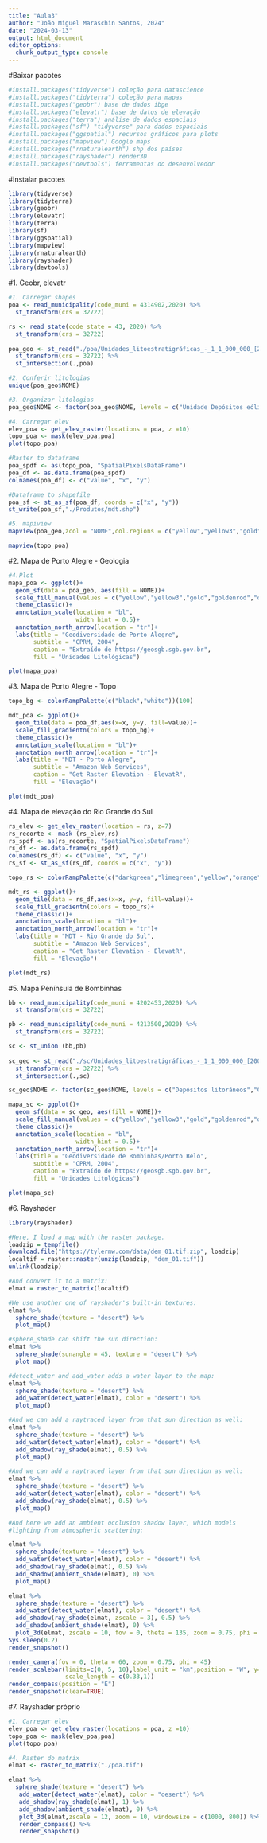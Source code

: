 ---
title: "Aula3"
author: "João Miguel Maraschin Santos, 2024"
date: "2024-03-13"
output: html_document
editor_options: 
  chunk_output_type: console
---


#Baixar pacotes
```{r}
#install.packages("tidyverse") coleção para datascience
#install.packages("tidyterra") coleção para mapas
#install.packages("geobr") base de dados ibge
#install.packages("elevatr") base de datos de elevação
#install.packages("terra") análise de dados espaciais 
#install.packages("sf") "tidyverse" para dados espaciais 
#install.packages("ggspatial") recursos gráficos para plots
#install.packages("mapview") Google maps
#install.packages("rnaturalearth") shp dos países
#install.packages("rayshader") render3D
#install.packages("devtools") ferramentas do desenvolvedor 
```

#Instalar pacotes
```{r}
library(tidyverse)
library(tidyterra)
library(geobr)
library(elevatr)
library(terra)
library(sf)
library(ggspatial)
library(mapview)
library(rnaturalearth)
library(rayshader)
library(devtools)
```


#1. Geobr, elevatr
```{r}
#1. Carregar shapes
poa <- read_municipality(code_muni = 4314902,2020) %>% 
  st_transform(crs = 32722)

rs <- read_state(code_state = 43, 2020) %>% 
  st_transform(crs = 32722)
  
poa_geo <- st_read("./poa/Unidades_litoestratigráficas_-_1_1_000_000_[2004].shp") %>% 
  st_transform(crs = 32722) %>% 
  st_intersection(.,poa)

#2. Conferir litologias
unique(poa_geo$NOME)

#3. Organizar litologias
poa_geo$NOME <- factor(poa_geo$NOME, levels = c("Unidade Depósitos eólicos atuais","Unidade Depósitos de planície lagunar atual","Unidade Depósitos de turfas","Unidade Depósitos de barreira holocênica - depósitos deltáicos","Depósitos aluvionares","Depósitos eluviais e coluviais","Suíte Cerro Grande","Fácies Serra do Herval","Suíte Dom Feliciano"))

#4. Carregar elev
elev_poa <- get_elev_raster(locations = poa, z =10)
topo_poa <- mask(elev_poa,poa)
plot(topo_poa)

#Raster to dataframe
poa_spdf <- as(topo_poa, "SpatialPixelsDataFrame")
poa_df <- as.data.frame(poa_spdf)
colnames(poa_df) <- c("value", "x", "y")

#Dataframe to shapefile
poa_sf <- st_as_sf(poa_df, coords = c("x", "y"))
st_write(poa_sf,"./Produtos/mdt.shp")

#5. mapiview
mapview(poa_geo,zcol = "NOME",col.regions = c("yellow","yellow3","gold","goldenrod","orange","darkorange1","lightsalmon","salmon","darkred"),alpha.regions = 1)

mapview(topo_poa)
```


#2. Mapa de Porto Alegre - Geologia
```{r}
#4.Plot
mapa_poa <- ggplot()+
  geom_sf(data = poa_geo, aes(fill = NOME))+
  scale_fill_manual(values = c("yellow","yellow3","gold","goldenrod","orange","darkorange1","lightsalmon","salmon","darkred"))+
  theme_classic()+
  annotation_scale(location = "bl",
                   width_hint = 0.5)+
  annotation_north_arrow(location = "tr")+
  labs(title = "Geodiversidade de Porto Alegre",
       subtitle = "CPRM, 2004",
       caption = "Extraído de https://geosgb.sgb.gov.br",
       fill = "Unidades Litológicas")

plot(mapa_poa)
```


#3. Mapa de Porto Alegre - Topo
```{r}
topo_bg <- colorRampPalette(c("black","white"))(100)

mdt_poa <- ggplot()+
  geom_tile(data = poa_df,aes(x=x, y=y, fill=value))+
  scale_fill_gradientn(colors = topo_bg)+
  theme_classic()+
  annotation_scale(location = "bl")+
  annotation_north_arrow(location = "tr")+
  labs(title = "MDT - Porto Alegre",
       subtitle = "Amazon Web Services",
       caption = "Get Raster Elevation - ElevatR",
       fill = "Elevação")

plot(mdt_poa)


```

#4. Mapa de elevação do Rio Grande do Sul
```{r}
rs_elev <- get_elev_raster(location = rs, z=7)
rs_recorte <- mask (rs_elev,rs)
rs_spdf <- as(rs_recorte, "SpatialPixelsDataFrame")
rs_df <- as.data.frame(rs_spdf)
colnames(rs_df) <- c("value", "x", "y")
rs_sf <- st_as_sf(rs_df, coords = c("x", "y"))

topo_rs <- colorRampPalette(c("darkgreen","limegreen","yellow","orange","red","brown","white"))(100)

mdt_rs <- ggplot()+
  geom_tile(data = rs_df,aes(x=x, y=y, fill=value))+
  scale_fill_gradientn(colors = topo_rs)+
  theme_classic()+
  annotation_scale(location = "bl")+
  annotation_north_arrow(location = "tr")+
  labs(title = "MDT - Rio Grande do Sul",
       subtitle = "Amazon Web Services",
       caption = "Get Raster Elevation - ElevatR",
       fill = "Elevação")

plot(mdt_rs)
```

#5. Mapa Península de Bombinhas
```{r}
bb <- read_municipality(code_muni = 4202453,2020) %>%
  st_transform(crs = 32722)

pb <- read_municipality(code_muni = 4213500,2020) %>% 
  st_transform(crs = 32722)

sc <- st_union (bb,pb)
  
sc_geo <- st_read("./sc/Unidades_litoestratigráficas_-_1_1_000_000_[2004].shp") %>% 
  st_transform(crs = 32722) %>% 
  st_intersection(.,sc)

sc_geo$NOME <- factor(sc_geo$NOME, levels = c("Depósitos litorâneos","Complexo Granítico Estaleiro","Suíte intrusiva","Complexo Granito Estaleiro","Grupo Brusque","Corpo Milonitos e Protomilonitos  Major Gercino","Suíte Valsungana","Unidade Vulcânica","Suíte intrusiva Granito Zimbros","Corpo Granito Imaruí-Capivari","Complexo Águas Mornas","Unidade Santa Catarina, rochas orto e paraderivadas"))

mapa_sc <- ggplot()+
  geom_sf(data = sc_geo, aes(fill = NOME))+
  scale_fill_manual(values = c("yellow","yellow3","gold","goldenrod","orange","darkorange1","lightsalmon","salmon","darkred","pink"))+
  theme_classic()+
  annotation_scale(location = "bl",
                   width_hint = 0.5)+
  annotation_north_arrow(location = "tr")+
  labs(title = "Geodiversidade de Bombinhas/Porto Belo",
       subtitle = "CPRM, 2004",
       caption = "Extraído de https://geosgb.sgb.gov.br",
       fill = "Unidades Litológicas")

plot(mapa_sc)
```


#6. Rayshader
```{r}
library(rayshader)

#Here, I load a map with the raster package.
loadzip = tempfile() 
download.file("https://tylermw.com/data/dem_01.tif.zip", loadzip)
localtif = raster::raster(unzip(loadzip, "dem_01.tif"))
unlink(loadzip)

#And convert it to a matrix:
elmat = raster_to_matrix(localtif)

#We use another one of rayshader's built-in textures:
elmat %>%
  sphere_shade(texture = "desert") %>%
  plot_map()

#sphere_shade can shift the sun direction:
elmat %>%
  sphere_shade(sunangle = 45, texture = "desert") %>%
  plot_map()

#detect_water and add_water adds a water layer to the map:
elmat %>%
  sphere_shade(texture = "desert") %>%
  add_water(detect_water(elmat), color = "desert") %>%
  plot_map()

#And we can add a raytraced layer from that sun direction as well:
elmat %>%
  sphere_shade(texture = "desert") %>%
  add_water(detect_water(elmat), color = "desert") %>%
  add_shadow(ray_shade(elmat), 0.5) %>%
  plot_map()

#And we can add a raytraced layer from that sun direction as well:
elmat %>%
  sphere_shade(texture = "desert") %>%
  add_water(detect_water(elmat), color = "desert") %>%
  add_shadow(ray_shade(elmat), 0.5) %>%
  plot_map()

#And here we add an ambient occlusion shadow layer, which models 
#lighting from atmospheric scattering:

elmat %>%
  sphere_shade(texture = "desert") %>%
  add_water(detect_water(elmat), color = "desert") %>%
  add_shadow(ray_shade(elmat), 0.5) %>%
  add_shadow(ambient_shade(elmat), 0) %>%
  plot_map()

elmat %>%
  sphere_shade(texture = "desert") %>%
  add_water(detect_water(elmat), color = "desert") %>%
  add_shadow(ray_shade(elmat, zscale = 3), 0.5) %>%
  add_shadow(ambient_shade(elmat), 0) %>%
  plot_3d(elmat, zscale = 10, fov = 0, theta = 135, zoom = 0.75, phi = 45, windowsize = c(1000, 800))
Sys.sleep(0.2)
render_snapshot()

render_camera(fov = 0, theta = 60, zoom = 0.75, phi = 45)
render_scalebar(limits=c(0, 5, 10),label_unit = "km",position = "W", y=50,
                scale_length = c(0.33,1))
render_compass(position = "E")
render_snapshot(clear=TRUE)
```

#7. Rayshader próprio
```{r}
#1. Carregar elev
elev_poa <- get_elev_raster(locations = poa, z =10)
topo_poa <- mask(elev_poa,poa)
plot(topo_poa)

#4. Raster do matrix
elmat <- raster_to_matrix("./poa.tif")

elmat %>%
  sphere_shade(texture = "desert") %>%
   add_water(detect_water(elmat), color = "desert") %>%
   add_shadow(ray_shade(elmat), 1) %>%
   add_shadow(ambient_shade(elmat), 0) %>%
   plot_3d(elmat,zscale = 12, zoom = 10, windowsize = c(1000, 800)) %>% 
   render_compass() %>% 
   render_snapshot()
  
```



